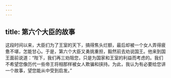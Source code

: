```yaml
---
---
---
```

title: 第六个大臣的故事
---



这段时间以来，大臣们为了王室的天下，搞得焦头烂额，最后却被一个女人弄得疲惫不堪，怎能甘心。于是，第六个大臣又勇挑重担，毅然前去劝说国王。他来到国王面前说道：“陛下，我们再三劝阻您，只是为国家和王室的利益而考虑的。我们不希望您像历代一些帝王将相那样被女人欺骗和挟持。为此，我认为有必要给您讲一个故事，望您能从中受到启发。”